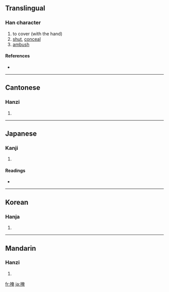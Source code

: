 ==Translingual==

===Han character===
{{Han char|rn=64|rad=手|as=08|sn=11|four=5401<sub>6</sub>|canj=手大中山 (QKLU)}}

# to cover (with the hand)
# [[shut]], [[conceal]]
# [[ambush]]

====References====
* {{Han ref|kx=0439.090|dkj=12285|dj=0790.030|hdz=31893.050|uh=63A9|ud=25513|bh=B1BB|bd=45499}}

----

==Cantonese==

===Hanzi===
{{yue-hanzi|jyut=|y=am2, yim2}}

# {{defn|Cantonese}}

----

==Japanese==

===Kanji===
{{ja-kanji|grade=|rs=手08}}

# {{defn|Japanese}}

====Readings====
* {{ja-readings|on=[[えん]] (en)|kun=[[おおう]] (oou)}}

----

==Korean==

===Hanja===
{{ko-hanja|hangeul=엄|eumhun=|rv=eom|mr=ŏm|y=em}}

# {{defn|Korean}}

----

==Mandarin==

===Hanzi===
{{cmn-hanzi|pin=[[yǎn]] ([[yan3]])|wg=yen<sup>3</sup>}}

# {{defn|Mandarin}}

[[fr:掩]]
[[ja:掩]]